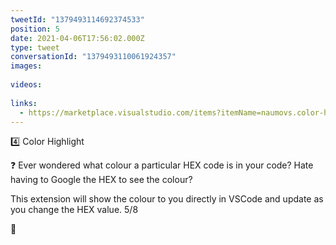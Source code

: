 ```yaml
---
tweetId: "1379493114692374533"
position: 5
date: 2021-04-06T17:56:02.000Z
type: tweet
conversationId: "1379493110061924357"
images:
  
videos:
  
links:
  - https://marketplace.visualstudio.com/items?itemName=naumovs.color-highlight
---
```

4️⃣ Color Highlight

❓ Ever wondered what colour a particular HEX code is in your code? Hate having to Google the HEX to see the colour?

This extension will show the colour to you directly in VSCode and update as you change the HEX value. 5/8

🔗 
